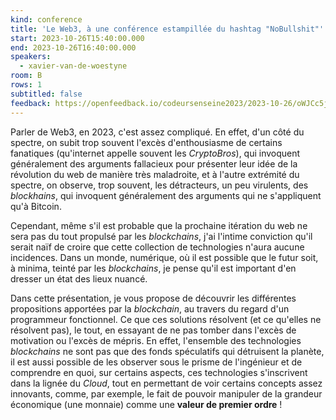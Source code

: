 ```yaml
---
kind: conference
title: 'Le Web3, à une conférence estampillée du hashtag "NoBullshit"'
start: 2023-10-26T15:40:00.000
end: 2023-10-26T16:40:00.000
speakers:
  - xavier-van-de-woestyne
room: B
rows: 1
subtitled: false
feedback: https://openfeedback.io/codeursenseine2023/2023-10-26/oWJCc5jHFHmn6apED1dT
---
```


Parler de Web3, en 2023, c'est assez compliqué. En effet, d'un côté du spectre,
on subit trop souvent l'excès d'enthousiasme de certains fanatiques (qu'internet
appelle souvent les _CryptoBros_), qui invoquent généralement des arguments
fallacieux pour présenter leur idée de la révolution du web de manière très
maladroite, et à l'autre extrémité du spectre, on observe, trop souvent, les
détracteurs, un peu virulents, des _blockhains_, qui invoquent généralement des
arguments qui ne s'appliquent qu'à Bitcoin.

Cependant, même s'il est probable que la prochaine itération du web ne sera pas
du tout propulsé par les _blockchains_, j'ai l'intime conviction qu'il serait
naïf de croire que cette collection de technologies n'aura aucune incidences.
Dans un monde, numérique, où il est possible que le futur soit, à minima, teinté
par les _blockchains_, je pense qu'il est important d'en dresser un état des
lieux nuancé.

Dans cette présentation, je vous propose de découvrir les différentes
propositions apportées par la _blockchain_, au travers du regard d'un
programmeur fonctionnel. Ce que ces solutions résolvent (et ce qu'elles ne
résolvent pas), le tout, en essayant de ne pas tomber dans l'excès de motivation
ou l'excès de mépris. En effet, l'ensemble des technologies _blockchains_ ne sont
pas que des fonds spéculatifs qui détruisent la planète, il est aussi possible
de les observer sous le prisme de l'ingénieur et de comprendre en quoi, sur
certains aspects, ces technologies s'inscrivent dans la lignée du _Cloud_, tout
en permettant de voir certains concepts assez innovants, comme, par exemple, le
fait de pouvoir manipuler de la grandeur économique (une monnaie) comme une
**valeur de premier ordre** !
